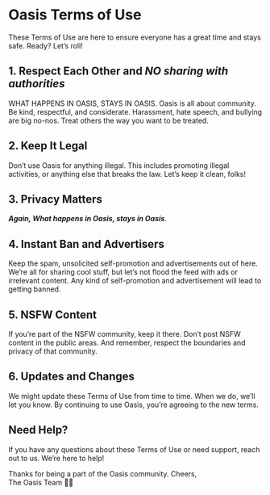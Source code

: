 # Oasis Terms of Use


  These Terms of Use are here to ensure everyone has a great time and stays safe. Ready? Let’s roll!

## **1. Respect Each Other** and ***NO sharing with authorities***  
WHAT HAPPENS IN OASIS, STAYS IN OASIS. Oasis is all about community. Be kind, respectful, and considerate. Harassment, hate speech, and bullying are big no-nos. Treat others the way you want to be treated.

## **2. Keep It Legal**  
Don’t use Oasis for anything illegal. This includes promoting illegal activities, or anything else that breaks the law. Let’s keep it clean, folks!

## **3. Privacy Matters**  
 ***Again, What happens in Oasis, stays in Oasis***.

## **4. Instant Ban and Advertisers**  
Keep the spam, unsolicited self-promotion and advertisements out of here. We’re all for sharing cool stuff, but let’s not flood the feed with ads or irrelevant content. Any kind of self-promotion and advertisement will lead to getting banned.

## **5. NSFW Content**  
If you’re part of the NSFW community, keep it there. Don’t post NSFW content in the public areas. And remember, respect the boundaries and privacy of that community.

## **6. Updates and Changes**  
We might update these Terms of Use from time to time. When we do, we’ll let you know. By continuing to use Oasis, you’re agreeing to the new terms.





## **Need Help?**  
If you have any questions about these Terms of Use or need support, reach out to us. We’re here to help!

Thanks for being a part of the Oasis community. 
Cheers,  
The Oasis Team 🌴✨


